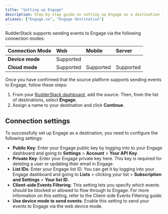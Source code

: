 ```yaml
---
title: "Setting up Engage"
description: Step-by-step guide on setting up Engage as a destination in RudderStack.
aliases: ["Engage.so", "Engage destination"]
---
```


RudderStack supports sending events to Engage via the following <Link to="/destinations/rudderstack-connection-modes/">connection modes</Link>:

| **Connection Mode** | **Web**       | **Mobile**    | **Server**    |
| :------------------ | :------------ | :------------ | :------------ |
| **Device mode**     |        Supported       |               |               |
| **Cloud mode**      |        Supported       |  Supported   |   Supported            |

Once you have confirmed that the source platform supports sending events to Engage, follow these steps:

1. From your [RudderStack dashboard](https://app.rudderstack.com/), add the source. Then, from the list of destinations, select **Engage**.
2. Assign a name to your destination and click **Continue**.

## Connection settings

To successfully set up Engage as a destination, you need to configure the following settings:

- **Public Key**: Enter your Engage public key by logging into to your Engage dashboard and going to **Settings** > **Account** > **Your API Key**.
- **Private Key**: Enter your Engage private key here. This key is required for deleting a user or updating their email in Engage.
- **List IDs**: Enter your Engage list ID. You can get it by logging into your Engage dashboard and going to **Lists** > clicking your list > **Subscription and Settings** > **Your list ID**.
- **Client-side Events Filtering**: This setting lets you specify which events should be blocked or allowed to flow through to Engage. For more information on this setting, refer to the <Link to="/sources/sdks/event-filtering/">Client-side Events Filtering</Link> guide.
- **Use device mode to send events**: Enable this setting to send your events to Engage via the <Link to="https://www.rudderstack.com/docs/destinations/rudderstack-connection-modes/#device-mode">web device mode</Link>.